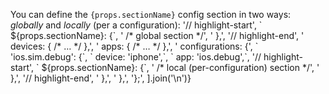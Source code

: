 
<p>
  You can define the <code>{props.sectionName}</code> config section in two
  ways: <i>globally</i> and <i>locally</i> (per a configuration):
    '// highlight-start',
    `  ${props.sectionName}: {`,
    '    /* global section */',
    '  },',
    '// highlight-end',
    '  devices: { /* … */ },',
    '  apps: { /* … */ },',
    '  configurations: {',
    `    'ios.sim.debug': {`,
    `      device: 'iphone',`,
    `      app: 'ios.debug',`,
    '// highlight-start',
    `      ${props.sectionName}: {`,
    '        /* local (per-configuration) section */',
    '      },',
    '// highlight-end',
    '    },',
    '  },',
    '};',
  ].join('\n')}
</CodeBlock>
